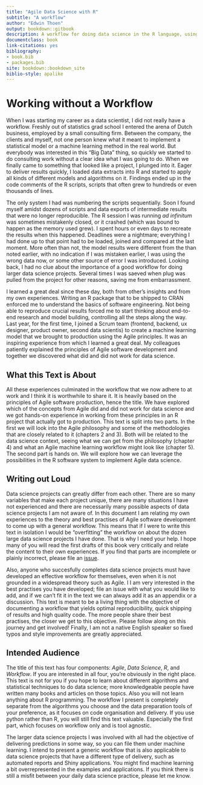 ```yaml
--- 
title: "Agile Data Science with R"
subtitle: "A workflow"
author: "Edwin Thoen"
output: bookdown::gitbook
description: A workflow for doing data science in the R language, using Agile principles.
documentclass: book
link-citations: yes
bibliography:
- book.bib
- packages.bib
site: bookdown::bookdown_site
biblio-style: apalike
---
```


# Working without a Workflow

When I was starting my career as a data scientist, I did not really have a workflow. 
Freshly out of statistics grad school I entered the arena of Dutch business, employed by a small consulting firm. 
Between the company, the clients and myself, not one person knew what it meant to implement a statistical model or a machine learning method in the real world. 
But everybody was interested in this "Big Data" thing, so quickly we started to do consulting work without a clear idea what I was going to do. 
When we finally came to something that looked like a project, I plunged into it. 
Eager to deliver results quickly, I loaded data extracts into R and started to apply all kinds of different models and algorithms on it. 
Findings ended up in the code comments of the R scripts, scripts that often grew to hundreds or even thousands of lines. 

The only system I had was numbering the scripts sequentially. Soon I found myself amidst dozens of scripts and data exports of intermediate results that were no longer reproducible. The R session I was running *ad infinitum* was sometimes mistakenly closed, or it crashed (which was bound to happen as the memory used grew). I spent hours or even days to recreate the results when this happened. Deadlines were a nightmare; everything I had done up to that point had to be loaded, joined and compared at the last moment. More often than not, the model results were different from the than noted earlier, with no indication if I was mistaken earlier, I was using the wrong data now, or some other source of error I was introduced. Looking back, I had no clue about the importance of a good workflow for doing larger data science projects. Several times I was saeved when plug was pulled from the project for other reasons, saving me from embarrassment.

I learned a great deal since these day, both from other's insights and from my own experiences. Writing an R package that to be shipped to CRAN enforced me to understand the basics of software engineering. Not being able to reproduce crucial results forced me to start thinking about end-to-end research and model building, controlling all the steps along the way. Last year, for the first time, I joined a Scrum team (frontend, backend, ux designer, product owner, second data scientis) to create a machine learning model that we brought to production using the Agile principles. It was an inspiring experience from which I learned a great deal. My colleagues patiently explained the principles of Agile software development and together we discovered what did and did not work for data science.

## What this Text is About

All these experiences culminated in the workflow that we now adhere to at work and I think it is worthwhile to share it. It is heavily based on the principles of Agile software production, hence the title. We have explored which of the concepts from Agile did and did not work for data science and we got hands-on experience in working from these principles in an R project that actually got to production. This text is split into two parts. In the first we will look into the Agile philosophy and some of the methodologies that are closely related to it (chapters 2 and 3). Both will be related to the data science context, seeing what we can get from the philosophy (chapter 4) and what an Agile machine learning workflow might look like (chapter 5). The second part is hands on. We will explore how we can leverage the possibilities in the R software system to implement Agile data science.

## Writing out Loud

Data science projects can greatly differ from each other. There are so many variables that make each project unique, there are many situations I have not experienced and there are necessarily many possible aspects of data science projects I am not aware of. In this document I am relating my own experiences to the theory and best practises of Agile software development to come up with a general workflow. This means that if I were to write this text in isolation I would be "overfitting" the workflow on about the dozen large data science projects I have done. That is why I need your help. I hope many of you will read the first drafts of this book very critically and relate the content to their own experiences. If you find that parts are incomplete or plainly incorrect, please file an [issue](https://github.com/EdwinTh/ADSwR). 

Also, anyone who succesfully completes data science projects must have developed an effective workflow for themselves, even when it is not grounded in a widespread theory such as Agile. I I am very interested in the best practises you have developed; file an issue with what you would like to add, and if we can't fit it in the text we can always add it as an appendix or a discussion. This text is meant to be a living thing with the objective of documenting a workflow that yields optimal reproducibility, quick shipping of results and high quality code. The more people share their best practises, the closer we get to this objective. Please follow along on this journey and get involved! Finally, I am not a native English speaker so fixed typos and style improvements are greatly appreciated.

## Intended Audience

The title of this text has four components: *Agile*, *Data Science*, *R*, and *Workflow*. If you are interested in all four, you're obviously in the right place. This text is not for you if you hope to learn about different algorithms and statistical techniques to do data science; more knowledgeable people have written many books and articles on those topics. Also you will not learn anything about R programming. The workflow I present is completely separate from the algorithms you choose and the data preparation tools of your preference, as it focuses on code organisation and delivery. If you use python rather than R, you will still find this text valuable. Especially the first part, which focuses on workflow only and is tool agnostic. 

The larger data science projects I was involved with all had the objective of delivering predictions in some way, so you can file them under machine learning. I intend to present a generic workflow that is also applicable to data science projects that have a different type of delivery, such as automated reports and Shiny applications. You might find machine learning a bit overrepresented in the examples and applications. If you think there is still a misfit between your daily data science practice, please let me know.

